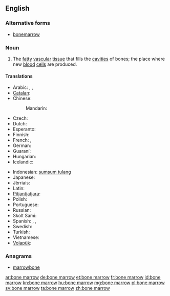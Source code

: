 ==English==
{{wikipedia}}

===Alternative forms===
* [[bonemarrow]]

===Noun===
{{en-noun|head=[[bone]] [[marrow]]|-|s}}

# {{anatomy}} The [[fatty]] [[vascular]] [[tissue]] that fills the [[cavities]] of bones; the place where new [[blood]] [[cell]]s are produced.

====Translations====
{{trans-top|bone marrow}}
* Arabic: {{t-|ar|نقي العظم|m|tr=niqy al-3aZm}},  {{t-|ar|نخاع العظم|m|tr=nujaa3 al-3aZm}},  {{t-|ar|نقي|m|tr=niqy}}
* [[Catalan]]: {{t+|ca|bessó|m}}
* Chinese:
*: Mandarin: {{t|cmn|骨髓|tr=gǔsuǐ|sc=Hani}}
* Czech: {{t+|cs|kostní dřeň|f}}
* Dutch: {{t+|nl|beenmerg|n}}
* Esperanto: {{t-|eo|osta medolo}}
* Finnish: {{t+|fi|luuydin}}
* French: {{t+|fr|moelle osseuse|f}},  {{t+|fr|moelle|f}}
* German: {{t-|de|Knochenmark|n}}
* Guaraní: {{t-|gn|karaku}}
* Hungarian: {{t+|hu|csontvelő}}
* Icelandic: {{t+|is|beinmergur|m}}
{{trans-mid}}
* Indonesian: [[sumsum tulang]]
* Japanese: {{t-|ja|骨髄|tr=こつずい, kotsuzui}}
* Jèrriais: {{tø|roa-jer|moelle d'un os|f}}
* Latin: {{t-|la|medulla ossium|f}}
* [[Pitjantjatjara]]: {{tø|pjt|nyuṉtjuṉ}}
* Polish: {{t-|pl|szpik kostny|m}}
* Portuguese: {{t+|pt|medula óssea|f}}
* Russian: {{t-|ru|костный мозг|m|tr=kóstnyj mozg}}
* Skolt Sami: {{tø|sms|õõđ}}
* Spanish: {{t+|es|meollo|m}},  {{t+|es|tuétano|m}},  {{t+|es|médula|f}}
* Swedish: {{t+|sv|benmärg|c}}
* Turkish: {{t-|tr|kemik iliği}}
* Vietnamese: {{t-|vi|tủy xương}}
* [[Volapük]]: {{t+|vo|pif}}
{{trans-bottom}}

===Anagrams===
* [[marrowbone#English|marrowbone]]

[[ar:bone marrow]]
[[de:bone marrow]]
[[et:bone marrow]]
[[fr:bone marrow]]
[[id:bone marrow]]
[[kn:bone marrow]]
[[hu:bone marrow]]
[[mg:bone marrow]]
[[pl:bone marrow]]
[[sv:bone marrow]]
[[ta:bone marrow]]
[[zh:bone marrow]]